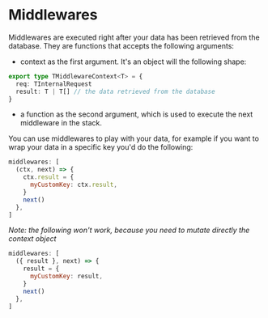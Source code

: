 
# Middlewares

Middlewares are executed right after your data has been retrieved from the database. They are functions that accepts the following arguments:

- context as the first argument. It's an object will the following shape:

```typescript
export type TMiddlewareContext<T> = {
  req: TInternalRequest
  result: T | T[] // the data retrieved from the database
}
```

- a function as the second argument, which is used to execute the next middleware in the stack.

You can use middlewares to play with your data, for example if you want to wrap your data in a specific key you'd do the following:

```javascript
middlewares: [
  (ctx, next) => {
    ctx.result = {
      myCustomKey: ctx.result,
    }
    next()
  },
]
```

_Note: the following won't work, because you need to mutate directly the context object_

```javascript
middlewares: [
  ({ result }, next) => {
    result = {
      myCustomKey: result,
    }
    next()
  },
]
```
